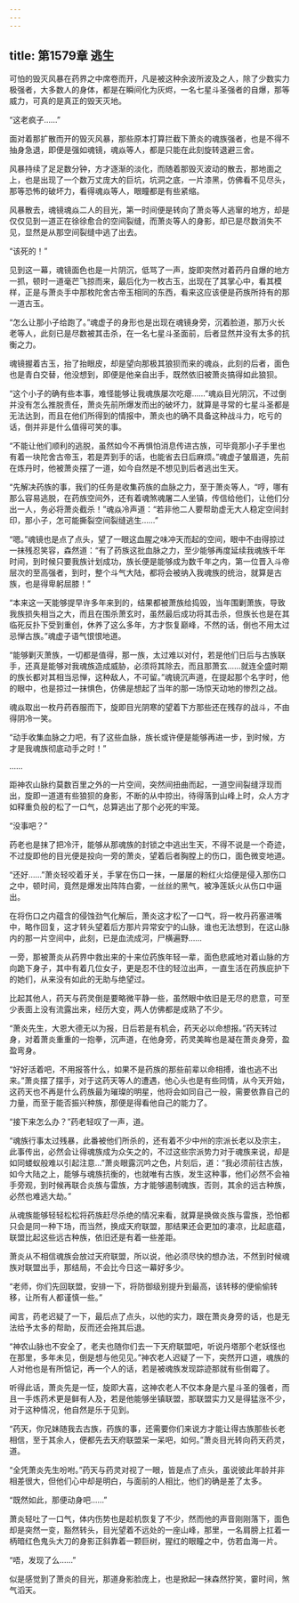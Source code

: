 ```yaml
---
---
---
```

title: 第1579章 逃生
---



可怕的毁灭风暴在药界之中席卷而开，凡是被这种余波所波及之人，除了少数实力极强者，大多数人的身体，都是在瞬间化为灰烬，一名七星斗圣强者的自爆，那等威力，可真的是真正的毁天灭地。

“这老疯子……”

面对着那扩散而开的毁灭风暴，那些原本打算拦截下萧炎的魂族强者，也是不得不抽身急退，即便是强如魂镜，魂焱等人，都是只能在此刻旋转退避三舍。

风暴持续了足足数分钟，方才逐渐的淡化，而随着那毁灭波动的散去，那地面之上，也是出现了一个数万丈庞大的巨坑，坑洞之底，一片漆黑，仿佛看不见尽头，那等恐怖的破坏力，看得魂焱等人，眼瞳都是有些紧缩。

风暴散去，魂镜魂焱二人的目光，第一时间便是转向了萧炎等人逃窜的地方，却是仅仅见到一道正在徐徐愈合的空间裂缝，而萧炎等人的身影，却已是尽数消失不见，显然是从那空间裂缝中逃了出去。

“该死的！”

见到这一幕，魂镜面色也是一片阴沉，低骂了一声，旋即突然对着药丹自爆的地方一抓，顿时一道毫芒飞掠而来，最后化为一枚古玉，出现在了其掌心中，看其模样，正是与萧炎手中那枚陀舍古帝玉相同的东西，看来这应该便是药族所持有的那一道古玉。

“怎么让那小子给跑了。”魂虚子的身形也是出现在魂镜身旁，沉着脸道，那万火长老等人，此刻已是尽数被其击杀，在一名七星斗圣面前，后者显然并没有太多的抗衡之力。

魂镜握着古玉，抬了抬眼皮，却是望向那极其狼狈而来的魂焱，此刻的后者，面色也是青白交替，他没想到，即便是他亲自出手，既然依旧被萧炎搞得如此狼狈。

“这个小子的确有些本事，难怪能够让我魂族屡次吃瘪……”魂焱目光阴沉，不过倒并没有怎么推脱责任，萧炎先前所爆发而出的破坏力，就算是寻常的七星斗圣都是无法达到，而且在他们所得到的情报中，萧炎也的确不具备这种战斗力，吃亏的话，倒并非是什么值得可笑的事。

“不能让他们顺利的逃脱，虽然如今不再惧怕消息传进古族，可毕竟那小子手里也有着一块陀舍古帝玉，若是弄到手的话，也能省去日后麻烦。”魂虚子皱眉道，先前在炼丹时，他被萧炎摆了一道，如今自然是不想见到后者逃出生天。

“先解决药族的事，我们的任务是收集药族的血脉之力，至于萧炎等人，“哼，哪有那么容易逃脱，在药族空间外，还有着魂煞魂屠二人坐镇，传信给他们，让他们分出一人，务必将萧炎截杀！”魂焱冷声道：“若非他二人要帮助虚无大人稳定空间封印，那小子，怎可能撕裂空间裂缝逃生……”

“嗯。”魂镜也是点了点头，望了一眼这血腥之味冲天而起的空间，眼中不由得掠过一抹残忍笑容，森然道：“有了药族这批血脉之力，至少能够再度延续我魂族千年时间，到时候只要我族计划成功，族长便是能够成为数千年之内，第一位晋入斗帝层次的至高强者，到时，整个斗气大陆，都将会被纳入我魂族的统治，就算是古族，也是得卑躬屈膝！”

“本来这一天能够提早许多年来到的，结果都被萧族给捣毁，当年围剿萧族，导致我族损失相当之大，而且在围杀萧玄时，虽然最后成功将其击杀，但族长也是在其临死反扑下受到重创，休养了这么多年，方才恢复巅峰，不然的话，倒也不用太过忌惮古族。”魂虚子语气恨恨地道。

“能够剿灭萧族，一切都是值得，那一族，太过难以对付，若是他们日后与古族联手，还真是能够对我魂族造成威胁，必须将其除去，而且那萧玄……就连全盛时期的族长都对其相当忌惮，这种敌人，不可留。”魂镜沉声道，在提起那个名字时，他的眼中，也是掠过一抹惧色，仿佛是想起了当年的那一场惊天动地的惨烈之战。

魂焱取出一枚丹药吞服而下，旋即目光阴寒的望着下方那些还在残存的战斗，不由得阴冷一笑。

“动手收集血脉之力吧，有了这些血脉，族长或许便是能够再进一步，到时候，方才是我魂族彻底动手之时！”

……

距神农山脉约莫数百里之外的一片空间，突然间扭曲而起，一道空间裂缝浮现而出，旋即一道道有些狼狈的身影，不断的从中掠出，待得落到山峰上时，众人方才如释重负般的松了一口气，总算逃出了那个必死的牢笼。

“没事吧？”

药老也是抹了把冷汗，能够从那魂族的封锁之中逃出生天，不得不说是一个奇迹，不过旋即他的目光便是投向一旁的萧炎，望着后者胸膛上的伤口，面色微变地道。

“还好……”萧炎轻咬着牙关，手掌在伤口一抹，一屡屡的粉红火焰便是侵入那伤口之中，顿时间，竟然是爆发出阵阵白雾，一丝丝的黑气，被净莲妖火从伤口中逼出。

在将伤口之内蕴含的侵蚀劲气化解后，萧炎这才松了一口气，将一枚丹药塞进嘴中，略作回复，这才转头望着后方那片异常安宁的山脉，谁也无法想到，在这山脉内的那一片空间中，此刻，已是血流成河，尸横遍野……

一旁，那被萧炎从药界中救出来的十来位药族年轻一辈，面色悲戚地对着山脉的方向跪下身子，其中有着几位女子，更是忍不住的轻泣出声，一直生活在药族庇护下的她们，从来没有如此的无助与绝望过。

比起其他人，药天与药灵倒是要略微平静一些，虽然眼中依旧是无尽的悲意，可至少表面上没有流露出来，经历大变，两人仿佛都是成熟了不少。

“萧炎先生，大恩大德无以为报，日后若是有机会，药天必以命想报。”药天转过身，对着萧炎重重的一抱拳，沉声道，在他身旁，药灵美眸也是凝在萧炎身旁，盈盈弯身。

“好好活着吧，不用报答什么，如果不是药族的那些前辈以命相搏，谁也逃不出来。”萧炎摆了摆手，对于这药天等人的遭遇，他心头也是有些同情，从今天开始，这药天也不再是什么药族最为璀璨的明星，他将会如同自己一般，需要依靠自己的力量，而至于能否振兴种族，那便是得看他自己的能力了。

“接下来怎么办？”药老轻叹了一声，道。

“魂族行事太过残暴，此番被他们所杀的，还有着不少中州的宗派长老以及宗主，此事传出，必然会让得魂族成为众矢之的，不过这些宗派势力对于魂族来说，却是如同蝼蚁般难以引起注意…”萧炎眼露沉吟之色，片刻后，道：“我必须前往古族，如今大陆之上，能够与魂族抗衡的，也就唯有古族，发生这种事，他们必然不会袖手旁观，到时候再联合炎族与雷族，方才能够遏制魂族，否则，其余的远古种族，必然也难逃大劫。”

从魂族能够轻轻松松将药族赶尽杀绝的情况来看，就算是换做炎族与雷族，恐怕都只会是同一种下场，而当然，换成天府联盟，那结果还会更加的凄凉，比起底蕴，联盟比起这些远古种族，依旧还是有着一些差距。

萧炎从不相信魂族会放过天府联盟，所以说，他必须尽快的想办法，不然到时候魂族对联盟出手，那结局，不会比今日这一幕好多少。

“老师，你们先回联盟，安排一下，将防御级别提升到最高，该转移的便偷偷转移，让所有人都谨慎一些。”

闻言，药老迟疑了一下，最后点了点头，以他的实力，跟在萧炎身旁的话，也是无法给予太多的帮助，反而还会拖其后退。

“神农山脉也不安全了，老夫也随你们去一下天府联盟吧，听说丹塔那个老妖怪也在那里，多年未见，倒是想与他见见。”神农老人迟疑了一下，突然开口道，魂族的人对他也是有所惦记，再一个人的话，若是被魂族发现踪迹那就有些倒霉了。

听得此话，萧炎先是一怔，旋即大喜，这神农老人不仅本身是六星斗圣的强者，而且一手炼药术更是鲜有人及，若是他能够坐镇联盟，那联盟实力又是得猛涨不少，对于这种情况，他自然是乐于见到。

“药天，你兄妹随我去古族，药族的事，还需要你们来说方才能让得古族那些长老相信，至于其余人，便都先去天府联盟呆一呆吧，如何。”萧炎目光转向药天药灵，道。

“全凭萧炎先生吩咐。”药天与药灵对视了一眼，皆是点了点头，虽说彼此年龄并非相差很大，但他们心中却是明白，与面前的人相比，他们的确是差了太多。

“既然如此，那便动身吧……”

萧炎轻吐了一口气，体内伤势也是趁机恢复了不少，然而他的声音刚刚落下，面色却是突然一变，豁然转头，目光望着不远处的一座山峰，那里，一名肩膀上扛着一柄暗红色鬼头大刀的身影正斜靠着一颗巨树，猩红的眼瞳之中，仿若血海一片。

“唔，发现了么……”

似是感觉到了萧炎的目光，那道身影脸庞上，也是掀起一抹森然狞笑，霎时间，煞气滔天。